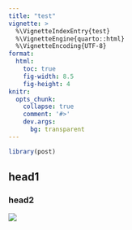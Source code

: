 ```yaml
---
title: "test"
vignette: >
  %\VignetteIndexEntry{test}
  %\VignetteEngine{quarto::html}
  %\VignetteEncoding{UTF-8}
format:
  html:
    toc: true
    fig-width: 8.5
    fig-height: 4
knitr:
  opts_chunk: 
    collapse: true
    comment: '#>'
    dev.args:
      bg: transparent
---
```


```r
library(post)
```

## head1

### head2

![](figs/raster-data-cube.png)
